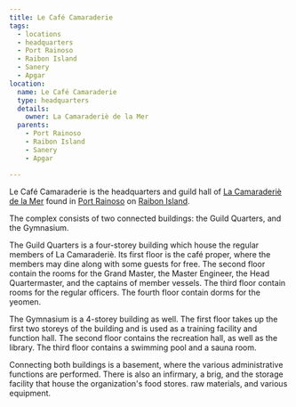 ```yaml
---
title: Le Café Camaraderie
tags:
  - locations
  - headquarters
  - Port Rainoso
  - Raibon Island
  - Sanery
  - Apgar
location:
  name: Le Café Camaraderie
  type: headquarters
  details:
    owner: La Camaraderiè de la Mer
  parents:
    - Port Rainoso
    - Raibon Island
    - Sanery
    - Apgar

---
```


Le Café Camaraderie is the headquarters and guild hall of
[La Camaraderiè de la Mer](/world/organizations/la-camaraderie/) found in
[Port Rainoso](/world/locations/port-rainoso) on [Raibon Island](/world/locations/raibon-island).

The complex consists of two connected buildings: the Guild Quarters, and the
Gymnasium.

The Guild Quarters is a four-storey building which house the regular members of
La Camaraderiè. Its first floor is the café proper, where the members may dine
along with some guests for free. The second floor contain the rooms for the
Grand Master, the Master Engineer, the Head Quartermaster, and the captains of
member vessels. The third floor contain rooms for the regular officers. The
fourth floor contain dorms for the yeomen.

The Gymnasium is a 4-storey building as well. The first floor takes up the first
two storeys of the building and is used as a training facility and function
hall. The second floor contains the recreation hall, as well as the library. The
third floor contains a swimming pool and a sauna room.

Connecting both buildings is a basement, where the various administrative
functions are performed. There is also an infirmary, a brig, and the storage
facility that house the organization's food stores. raw materials, and various
equipment.
